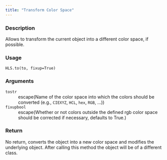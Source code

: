 ```yaml
---
title: "Transform Color Space"
---
```


### Description

Allows to transform the current object into a different color space,
if possible.

### Usage

<pre><code class='language-python'>HLS.to(to, fixup=True)</code></pre>

### Arguments

<dl class="pyp-list param-list">
  <dt style = "white-space: nowrap; font-family: monospace; vertical-align: top">
   <code id="colorspace.colorlib.HLS.to:to">to</code><code class="argument-class">str</code>
  </dt>
 <dd>escape(Name of the color space into which the colors should be
converted (e.g., `CIEXYZ`, `HCL`, `hex`, `RGB`, ...))</dd>
  <dt style = "white-space: nowrap; font-family: monospace; vertical-align: top">
   <code id="colorspace.colorlib.HLS.to:fixup">fixup</code><code class="argument-class">bool</code>
  </dt>
 <dd>escape(Whether or not colors outside the defined rgb color space
should be corrected if necessary, defaults to True.)</dd>
</dl>

### Return

No return, converts the object into a new color space and modifies
the underlying object. After calling this method the object will
be of a different class.
